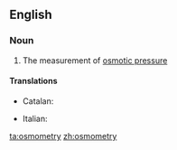 ==English==

===Noun===
{{en-noun|-}}

# {{physics|chemistry}} The measurement of [[osmotic pressure]]

====Translations====
{{trans-top|measurement of osmotic pressure}}
* Catalan: {{t-|ca|osmometria|f}}
{{trans-mid}}
* Italian: {{t-|it|osmometria|f}}
{{trans-bottom}}

[[ta:osmometry]]
[[zh:osmometry]]